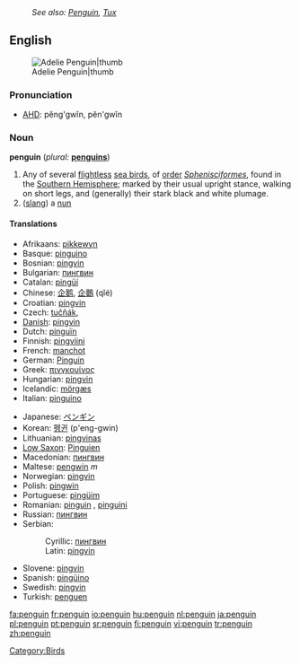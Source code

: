 :''See also: [[Penguin]], [[Tux]]''
{{wikipedia}}
==English==
[[Image:Adelie Penguin.jpg|Adelie Penguin|thumb]]
===Pronunciation===
*[[w:AHD|AHD]]: pĕng'gwĭn, pĕn'gwĭn

===Noun===
'''penguin''' (''plural:'' '''[[penguins]]''')
# Any of several [[flightless]] [[sea bird]]s, of [[order]] ''[[Sphenisciformes]]'', found in the [[Southern Hemisphere]]; marked by their usual upright stance, walking on short legs, and (generally) their stark black and white plumage.
# ([[slang]]) a [[nun]]
====Translations====
{{top}}
*Afrikaans: [[pikkewyn]]
*Basque: [[pinguino]]
*Bosnian: [[pingvin#Bosnian|pingvin]] {{m}}
*Bulgarian: [[пингвин#Bulgarian|пингвин]] {{m}}
*Catalan: [[pingüí]]
*Chinese: [[企鹅]], [[企鵝]] (qǐé)
*Croatian: [[pingvin#Croatian|pingvin]] {{m}}
*Czech: [[tučňák]], {{m}}
*[[w:Danish language|Danish]]: [[pingvin]]
*Dutch: [[pinguïn]] {{m}}
*Finnish: [[pingviini]]
*French: [[manchot]] {{m}}<!--note that "pinguin" is a faux ami-->
*German: [[Pinguin]] {{m}}
*Greek: [[πινγκουίνος]]
*Hungarian: [[pingvin#Hungarian|pingvin]]
*Icelandic: [[mörgæs]]
*Italian: [[pinguino]] {{m}}
{{mid}}
*Japanese: [[ペンギン]]
*Korean: [[펭귄]] (p'eng-gwin)
*Lithuanian: [[pingvinas]] {{m}}
*[[Low Saxon]]: [[Pinguien]] {{m}}
*Macedonian: [[пингвин#Macedonian|пингвин]] {{m}}
*Maltese: [[pengwin]] ''m''
*Norwegian: [[pingvin#Norwegian|pingvin]] {{m}}
*Polish: [[pingwin]] {{m}}
*Portuguese: [[pingüim]] {{m}}
*Romanian: [[pinguin]] {{m}}, [[pinguini]] {{m}} {{p}}
*Russian: [[пингвин#Russian|пингвин]] {{m}}
*Serbian:
*:Cyrillic: [[пингвин#Serbian|пингвин]] {{m}}
*:Latin: [[pingvin#Serbian|pingvin]] {{m}}
*Slovene: [[pingvin#Slovene|pingvin]] {{m}}
*Spanish: [[pingüino]] {{m}}
*Swedish: [[pingvin]]
*Turkish: [[penguen]]
{{bottom}}

[[Category:Birds]]

[[fa:penguin]]
[[fr:penguin]]
[[io:penguin]]
[[hu:penguin]]
[[nl:penguin]]
[[ja:penguin]]
[[pl:penguin]]
[[pt:penguin]]
[[sr:penguin]]
[[fi:penguin]]
[[vi:penguin]]
[[tr:penguin]]
[[zh:penguin]]